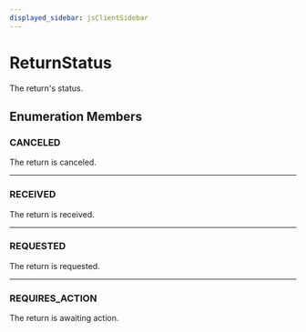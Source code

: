 ```yaml
---
displayed_sidebar: jsClientSidebar
---
```



# ReturnStatus

The return's status.

## Enumeration Members

### CANCELED

The return is canceled.

___

### RECEIVED

The return is received.

___

### REQUESTED

The return is requested.

___

### REQUIRES\_ACTION

The return is awaiting action.
